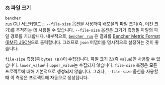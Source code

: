 
### ⚖️ 파일 크기

<code><a href="/ko/docs/explanation/bencher-run/">bencher run</a></code> CLI 서브커맨드는
`--file-size` 옵션을 사용하여 배포물의 파일 크기(즉, 이진 크기)를 추적하는 데 사용될 수 있습니다.
`--file-size` 옵션은 크기가 측정될 파일의 파일 경로를 기대합니다.
내부적으로, <code><a href="/ko/docs/explanation/bencher-run/">bencher run</a></code>
은 결과를 [Bencher Metric Format (BMF) JSON][json]으로 출력합니다.
그러므로 `json` 어댑터를 명시적으로 설정하는 것이 좋습니다.

<FileSizeCode />

`file-size` 측정(즉 `bytes (B)`)이 수집됩니다.
파일 크기 값(즉 `value`)만 사용할 수 있습니다.
`lower_value`나 `upper_value`는 수집되지 않습니다.
`file-size` 측정은 모든 프로젝트에 대해 기본적으로 생성되지 않습니다.
그러나, `--file-size` 옵션을 사용할 때 이 측정은 프로젝트에 자동으로 생성됩니다.

[json]: #-json